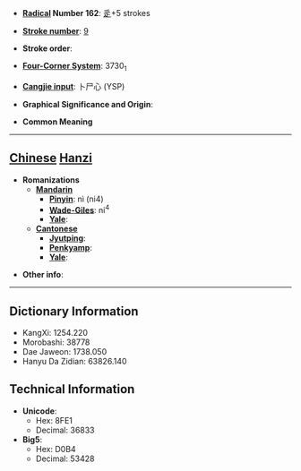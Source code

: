 * '''[[Wiktionary:Chinese radical index| Radical]] Number 162''': [[Wiktionary:Chinese radical index 辵|辵]]+5 strokes

* '''[[Wiktionary:Chinese total strokes index|Stroke number]]''': [[Wiktionary:Chinese total strokes index 9|9]]

* '''Stroke order''': 

* '''[[Wiktionary:Chinese four corner index|Four-Corner System]]''': 3730<sub>1</sub>

* '''[[Wiktionary:Chinese Cangjie index|Cangjie input]]''': 卜尸心 (YSP)

* '''Graphical Significance and Origin''': 

* '''Common Meaning'''

----

== [[Chinese]] [[Hanzi]] ==

* '''Romanizations'''
** '''[[Mandarin]]'''
*** '''[[Pinyin]]''': nì (ni4)
*** '''[[Wade-Giles]]''': ni<sup>4</sup>
*** '''[[Yale]]''': 
** '''[[Cantonese]]'''
*** '''[[Jyutping]]''':
*** '''[[Penkyamp]]''': 
*** '''[[Yale]]''': 

* '''Other info''': 

----

== Dictionary Information ==

* KangXi: 1254.220
* Morobashi: 38778
* Dae Jaweon: 1738.050
* Hanyu Da Zidian: 63826.140

== Technical Information ==

* '''Unicode''':
** Hex: 8FE1
** Decimal: 36833
* '''Big5''':
** Hex: D0B4
** Decimal: 53428
